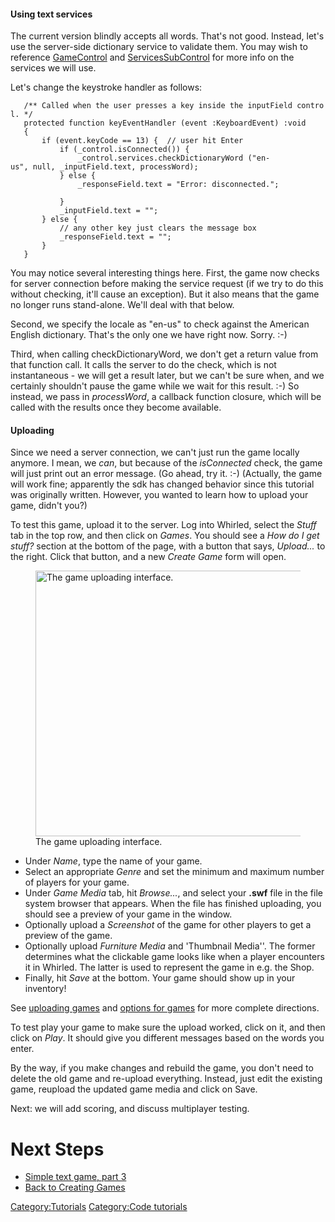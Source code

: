 {{Infobox tutorial
|type=ActionScript
|difficulty=Medium
|description=Create a simple mulitplayer game.
|requirements=[[Image:Icon-Programming.png|20px]] [[ActionScript 3.0]], Whirled SDK
|other=[[Simple text game| Simple text game, part 1]]
}}


==== Using text services ====

The current version blindly accepts all words. That's not good. Instead, let's use the server-side dictionary service to validate them. You may wish to reference [http://www.whirled.com/code/asdocs/com/whirled/game/GameControl.html GameControl] and [http://www.whirled.com/code/asdocs/com/whirled/game/ServicesSubControl.html ServicesSubControl] for more info on the services we will use.

Let's change the keystroke handler as follows:

<actionscript>
    /** Called when the user presses a key inside the inputField control. */
    protected function keyEventHandler (event :KeyboardEvent) :void
    {
        if (event.keyCode == 13) {  // user hit Enter
            if (_control.isConnected()) {
                _control.services.checkDictionaryWord ("en-us", null, _inputField.text, processWord);
            } else {
                _responseField.text = "Error: disconnected.";            
            }
            _inputField.text = "";
        } else {
            // any other key just clears the message box
            _responseField.text = "";
        }
    }
</actionscript>

You may notice several interesting things here. First, the game now checks for server connection before making the service request (if we try to do this without checking, it'll cause an exception). But it also means that the game no longer runs stand-alone. We'll deal with that below.

Second, we specify the locale as "en-us" to check against the American English dictionary. That's the only one we have right now. Sorry. :-)

Third, when calling checkDictionaryWord, we don't get a return value from that function call. It calls the server to do the check, which is not instantaneous - we will get a result later, but we can't be sure when, and we certainly shouldn't pause the game while we wait for this result. :-)  So instead, we pass in ''processWord'', a callback function closure, which will be called with the results once they become available.

==== Uploading ====
{{main|Uploading games}}
Since we need a server connection, we can't just run the game locally anymore. I mean, we ''can'', but because of the ''isConnected'' check, the game will just print out an error message. (Go ahead, try it. :-) (Actually, the game will work fine; apparently the sdk has changed behavior since this tutorial was originally written. However, you wanted to learn how to upload your game, didn't you?)

To test this game, upload it to the server. Log into Whirled, select the ''Stuff'' tab in the top row, and then click on ''Games''. You should see a ''How do I get stuff?'' section at the bottom of the page, with a button that says, ''Upload...'' to the right. Click that button, and a new ''Create Game'' form will open. 

[[Image:Stuff-Create_game-Configuration.png|none|425px|thumb|The game uploading interface.]]

* Under ''Name'', type the name of your game.
* Select an appropriate ''Genre'' and set the minimum and maximum number of players for your game.
* Under ''Game Media'' tab, hit ''Browse...'', and select your '''.swf''' file in the file system browser that appears. When the file has finished uploading, you should see a preview of your game in the window.
* Optionally upload a ''Screenshot'' of the game for other players to get a preview of the game.
* Optionally upload ''Furniture Media'' and 'Thumbnail Media''. The former determines what the clickable game looks like when a player encounters it in Whirled. The latter is used to represent the game in e.g. the Shop.
* Finally, hit ''Save'' at the bottom. Your game should show up in your inventory!

See [[uploading games]] and [[options for games]] for more complete directions.

To test play your game to make sure the upload worked, click on it, and then click on ''Play''.  It should give you different messages based on the words you enter. 

By the way, if you make changes and rebuild the game, you don't need to delete the old game and re-upload everything. Instead, just edit the existing game, reupload the updated game media and click on Save. 

Next: we will add scoring, and discuss multiplayer testing.

= Next Steps =

* [[Simple text game, part 3]]
* [[Create games|Back to Creating Games]]

[[Category:Tutorials]][[Category:Code tutorials]]